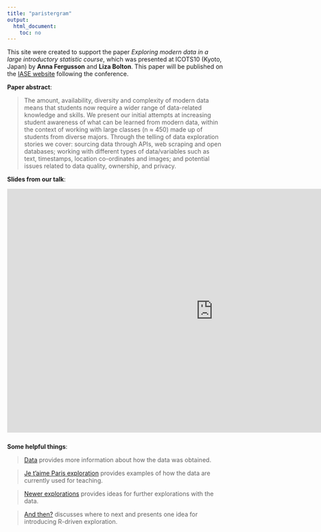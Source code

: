 ---
title: "paristergram"
output:
  html_document:
    toc: no
---

This site were created to support the paper *Exploring modern data in a large introductory statistic course*, which was presented at ICOTS10 (Kyoto, Japan) by **Anna Fergusson** and **Liza Bolton**. This paper will be published on the [IASE website](https://iase-web.org/Conference_Proceedings.php) following the conference. 

**Paper abstract**:

>The amount, availability, diversity and complexity of modern data means that students now require
a wider range of data-related knowledge and skills. We present our initial attempts at increasing
student awareness of what can be learned from modern data, within the context of working with
large classes (n ≈ 450) made up of students from diverse majors. Through the telling of data
exploration stories we cover: sourcing data through APIs, web scraping and open databases;
working with different types of data/variables such as text, timestamps, location co-ordinates and
images; and potential issues related to data quality, ownership, and privacy.

**Slides from our talk**:

<iframe src="https://docs.google.com/presentation/d/e/2PACX-1vRxk9zbP8unZ2Fd3MLEdZuAWlZgn6dYoAVB42oHiGEAYXtJxEcwNDp0x9GoDI_rsdfNcKbaOe9I7iLe/embed?start=false&loop=false" frameborder="0" width="960" height="569" allowfullscreen="true" mozallowfullscreen="true" webkitallowfullscreen="true" style="margin-bottom:10px"></iframe>

**Some helpful things**:

> [Data](data.html) provides more information about how the data was obtained.

> [Je t'aime Paris exploration](exploration.html) provides examples of how the data are currently used for teaching.

> [Newer explorations](new.html) provides ideas for further explorations with the data.

> [And then?](future.html) discusses where to next and presents one idea for introducing R-driven exploration.

